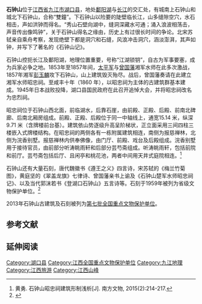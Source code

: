 {{otheruses|石钟山 (消歧义)}}
{{coord|29|44|49|N|116|13|03|E|scale:10000|display=title}}
{{文物保护单位
| 级别 = 全国
| 名称 = 石钟山古建筑及石刻
| 图片 = Hukou Shizhongshan 2019.04.27 08-57-11.jpg
| 所在 = 江西省九江市[[湖口县|湖口县]]
| 分类 = 古建筑
| 时代 = 唐至民国
| 编号 = 7-1101-3-399
| 登录 = 2013年3月5日
}}
'''石钟山'''位于[[江西省|江西省]][[九江市|九江市]][[湖口县|湖口县]]，地处[[鄱阳湖|鄱阳湖]]与[[长江|长江]]的交汇处，有城南上石钟山和城北下石钟山，合称“雙鐘”。下石钟山以险要的陡壁临长江，山多缝隙空穴，水石相击，声如洪钟而得名。“秀山石壁向湖中，缝洞深藏水可通；涌入浪波相荡击，声音传出像鸣钟”，关于石钟山得名之缘由，历史上有过很长时间的争论。北宋苏轼亲自乘舟考察，发现绝壁下都是洞穴和石缝，风浪冲击洞穴，涵淡澎湃，其声如钟，并写下了著名的《石钟山记》。

石钟山控扼长江及鄱阳湖，地理位置重要，号称“江湖锁钥”，自古为军事要塞，成为兵家必争之地。1853年至1857年间，[[太平军|太平军]]与[[曾国藩|曾国藩]]湘军水师在此多次激战，1857年湘军[[彭玉麟|彭玉麟]]攻下石钟山，山上建筑毁灭殆尽。战后，曾国藩奏请在此建立湘军水师昭忠祠。至咸丰十年（1860 年），以昭忠祠为主体的古建筑群基本建成。1945年日本战败投降，湖口县国民政府在此召开追悼大会，并将昭忠祠改名为忠烈祠。

昭忠祠位于石钟山西北面，前临湖水，后靠石崖，由前殿、正殿、后殿、前南北碑廊、后南北厢房组成。前殿、正殿、后殿位于同一中轴线上，通宽15.14 米，纵深9.71 米（含牌楼前台基）。建筑依山势逐级升高呈阶梯状，正立面采用三间四柱三楼嵌入式牌楼结构。在昭忠祠的两侧各有一栋附属建筑相连，南侧为报慈禅林，北侧为浣香别墅。报慈禅林内供奉佛像，由门厅、前殿、戏台及后殿组成。浣香别墅用于接待官员，由前部分听涛眺雨轩和后部分芸芍斋组成。听涛眺雨轩，包括前院和前厅。芸芍斋包括后厅、且闲亭和桃花池，两者中间用天井式庭院相连。<ref>黄勇. 石钟山昭忠祠建筑形制浅析[J]. 南方文物, 2015(2):214-217.</ref>

石钟山还有大量石刻，唐代魏徽书《遵王之义》四言诗，宋苏轼的《梅兰竹菊图》，黄庭坚的《翠盖龙旗》七律诗、曾国藩亲书上谕及《石钟山楚军水师昭忠祠记》、以及当代郭沫若书《登湖口石钟山》五言诗等。石刻于1959年被列为省级文物保护单位。<ref>{{cite web|title=石钟山石刻拟申报“国保”|url=http://jiangxi.jxnews.com.cn/system/2009/09/08/011199847.shtml|website=江西新闻网|accessdate=2018-01-19|archive-url=https://web.archive.org/web/20180119175440/http://jiangxi.jxnews.com.cn/system/2009/09/08/011199847.shtml|archive-date=2018-01-19|dead-url=yes}}</ref>

2013年石钟山古建筑及石刻被列为[[第七批全国重点文物保护单位|第七批全国重点文物保护单位]]。

{{Gallery
|width = 300
|height = 
|lines = 1
|File:Hukou_Shizhongshan_2019.04.27_09-02-32.jpg|紫云廊
|File:Hukou_Shizhongshan_2019.04.27_09-07-52.jpg|江山一览亭
|File:Hukou_Shizhongshan_2019.04.27_10-16-00.jpg|昭忠祠
|File:Hukou_Shizhongshan_2019.04.27_10-09-58.jpg|桃花池
}}

==参考文献==
{{Reflist}}

== 延伸阅读 ==
{{Wikisource further reading}}
{{江西全国重点文物保护单位}}

{{DEFAULTSORT:Shi}}
[[Category:湖口县|Category:湖口县]]
[[Category:江西全国重点文物保护单位|Category:江西全国重点文物保护单位]]
[[Category:九江地理|Category:九江地理]]
[[Category:江西旅游|Category:江西旅游]]
[[Category:江西山峰|Category:江西山峰]]